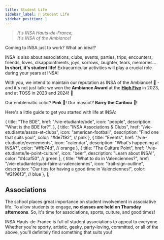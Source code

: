```yaml
---
title: Student Life
sidebar_label: 🎏 Student Life
sidebar_position: 1
---
```



> _It's INSA Hauts-de-France, <br/>
> It's INSA of the Ambiance!_ <br/>

Coming to INSA just to work? What an idea!?

INSA is also about associations, clubs, events, parties, trips, encounters, friends, loves, disappointments, joys, sorrows, laughter, tears, memories... **In short, it's student life!** Extracurricular activities will play a crucial role during your years at INSA!

With you, we intend to maintain our reputation as INSA of the Ambiance! 🩷 - and it's not just talk: we won the **Ambiance Award** at the **[High Five](/vie-etudiante/evenements#le-h5---high-five)** in 2023, and at TOSS in 2023 and 2024! 🎉

Our emblematic color? **Pink** 🌸! Our mascot? **Barry the Caribou** 🫎!

Here's a little guide to get you started with life at INSA:

  {
    title: "The BDE",
    href: "/vie-etudiante/bde",
    icon: "people",
    description: "What is the BDE for?",
  },
  {
    title: "INSA Associations & Clubs",
    href: "/vie-etudiante/assos-et-clubs",
    icon: "american-football",
    description: "Find one that suits you!",
    color: "#de7f92", // pink
  },
  {
    title: "Events",
    href: "/vie-etudiante/evenements",
    icon: "calendar",
    description: "What's happening at INSA?",
    color: "#ffb74d", // orange
  },
  {
    title: "The Culture Point",
    href: "/vie-etudiante/le-point-culture",
    icon: "beer",
    description: "Learn about INSA!",
    color: "#4caf50", // green
  },
  {
    title: "What to do in Valenciennes?",
    href: "/vie-etudiante/quoi-faire-a-valenciennes",
    icon: "trail-sign-outline",
    description: "Our tips for having a good time in Valenciennes!",
    color: "#2196f3", // blue
  },
];

<FuturEtudiantCards cards={cards} />

## Associations

The school places great importance on student involvement in associative life. To allow students to engage, **no classes are held on Thursday afternoons**. So, it's time for associations, sports, culture, and good times!

INSA Hauts-de-France is full of student associations to appeal to everyone. Whether you're sporty, artistic, geeky, party-loving, committed, or all of the above, you'll definitely find something that suits you!
